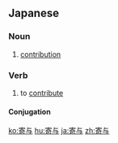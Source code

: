 {{also|寄與}}
==Japanese==
{{ja-kanjitab|き|よ|yomi=o}}

===Noun===
{{ja-noun|きよ|kyu=寄與}}

# [[contribution]]

===Verb===
{{ja-verb-suru|tr=trans|きよ|kyu=寄與}}

# to [[contribute]]
#: {{ja-usex|会社の発展に'''寄与'''した。|かいしゃ の はってん に '''きよ''' した。|It contributed to the company's expansion.}}

====Conjugation====
{{ja-suru|きよ}}

[[ko:寄与]]
[[hu:寄与]]
[[ja:寄与]]
[[zh:寄与]]